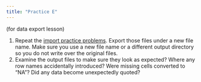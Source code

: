 ```yaml
---
title: "Practice E"
---
```


(for data export lesson)

1. Repeat the [import practice problems](../pratice/practice-D.qmd). Export those files under a new file name. Make sure you use a new file name or a different output directory so you do not write over the original files. 
1. Examine the output files to make sure they look as expected? Where any row names accidentally introduced? Were missing cells converted to "NA"? Did any data become unexpectedly quoted? 

